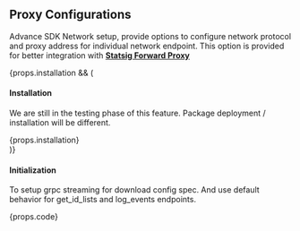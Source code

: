 
## Proxy Configurations <VersionBadge version={props.addedInVersion} includeAboveVersion={props.includeAboveVersion}/>

Advance SDK Network setup, provide options to configure network protocol and proxy address for individual network endpoint. 
This option is provided for better integration with **[Statsig Forward Proxy](https://docs.statsig.com/server/concepts/forward_proxy)** 

<div>
{props.installation && (
  <div>

  #### Installation
  We are still in the testing phase of this feature. Package deployment / installation will be different.
  <div>
  {props.installation}
  </div>
  
  </div>
)}
</div>

#### Initialization
To setup grpc streaming for download config spec. And use default behavior for get_id_lists and log_events endpoints.
<div>
{props.code}
</div>
